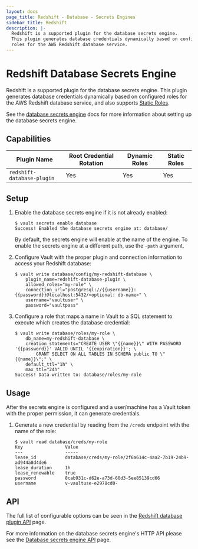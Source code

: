 ```yaml
---
layout: docs
page_title: Redshift - Database - Secrets Engines
sidebar_title: Redshift
description: |-
  Redshift is a supported plugin for the database secrets engine.
  This plugin generates database credentials dynamically based on configured
  roles for the AWS Redshift database service.
---
```


# Redshift Database Secrets Engine

Redshift is a supported plugin for the database secrets engine. This
plugin generates database credentials dynamically based on configured roles for
the AWS Redshift database service, and also supports [Static
Roles](/docs/secrets/databases#static-roles).

See the [database secrets engine](/docs/secrets/databases) docs for
more information about setting up the database secrets engine.

## Capabilities

| Plugin Name                | Root Credential Rotation | Dynamic Roles | Static Roles |
| -------------------------- | ------------------------ | ------------- | ------------ |
| `redshift-database-plugin` | Yes                      | Yes           | Yes          |

## Setup

1.  Enable the database secrets engine if it is not already enabled:

    ```shell-session
    $ vault secrets enable database
    Success! Enabled the database secrets engine at: database/
    ```

    By default, the secrets engine will enable at the name of the engine. To
    enable the secrets engine at a different path, use the `-path` argument.

1.  Configure Vault with the proper plugin and connection information to access your Redshift database:

    ```shell-session
    $ vault write database/config/my-redshift-database \
        plugin_name=redshift-database-plugin \
        allowed_roles="my-role" \
        connection_url="postgresql://{{username}}:{{password}}@localhost:5432/<optional: db-name>" \
        username="vaultuser" \
        password="vaultpass"
    ```

1.  Configure a role that maps a name in Vault to a SQL statement to execute which
    creates the database credential:

    ```shell-session
    $ vault write database/roles/my-role \
        db_name=my-redshift-database \
        creation_statements="CREATE USER \"{{name}}\" WITH PASSWORD '{{password}}' VALID UNTIL '{{expiration}}'; \
            GRANT SELECT ON ALL TABLES IN SCHEMA public TO \"{{name}}\";" \
        default_ttl="1h" \
        max_ttl="24h"
    Success! Data written to: database/roles/my-role
    ```

## Usage

After the secrets engine is configured and a user/machine has a Vault token with
the proper permission, it can generate credentials.

1.  Generate a new credential by reading from the `/creds` endpoint with the name
    of the role:

    ```shell-session
    $ vault read database/creds/my-role
    Key                Value
    ---                -----
    lease_id           database/creds/my-role/2f6a614c-4aa2-7b19-24b9-ad944a8d4de6
    lease_duration     1h
    lease_renewable    true
    password           8cab931c-d62e-a73d-60d3-5ee85139cd66
    username           v-vaultuse-e2978cd0-
    ```

## API

The full list of configurable options can be seen in the [Redshift database
plugin API](/api/secret/databases/redshift) page.

For more information on the database secrets engine's HTTP API please see the
[Database secrets engine API](/api/secret/databases) page.
